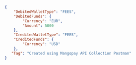 ```json REST 
{
    "DebitedWalletType": "FEES",
    "DebitedFunds": {
        "Currency": "EUR",
        "Amount": 5000
    },
    "CreditedWalletType": "FEES",
    "CreditedFunds": {
        "Currency": "USD"
    },
   "Tag": "Created using Mangopay API Collection Postman"
}
```